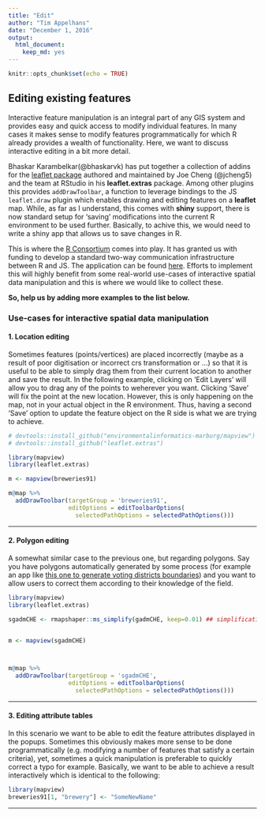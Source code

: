 ```yaml
---
title: "Edit"
author: "Tim Appelhans"
date: "December 1, 2016"
output: 
  html_document: 
    keep_md: yes
---
```


```r
knitr::opts_chunk$set(echo = TRUE)
```

## Editing existing features
Interactive feature manipulation is an integral part of any GIS system and provides easy and quick access to modify individual features. In many cases it makes sense to modify features programmatically for which R already provides a wealth of functionality. Here, we want to discuss interactive editing in a bit more detail. 

Bhaskar Karambelkar(@bhaskarvk) has put together a collection of addins for the [leaflet package](https://github.com/rstudio/leaflet) authored and maintained by Joe Cheng (@jcheng5) and the team at RStudio in his **leaflet.extras** package. Among other plugins this provides `addDrawToolbar`, a function to leverage bindings to the JS `leaflet.draw` plugin which enables drawing and editing features on a **leaflet** map. While, as far as I understand, this comes with **shiny** support, there is now standard setup for 'saving' modifications into the current R environment to be used further. Basically, to achive this, we would need to write a shiny app that allows us to save changes in R. 

This is where the [R Consortium](https://www.r-consortium.org/) comes into play. It has granted us with funding to develop a standard two-way communication infrastructure between R and JS. The application can be found [here](https://github.com/environmentalinformatics-marburg/mapview_toolchain/blob/master/mapview_interactive_data_manipulation.Rmd). Efforts to implement this will highly benefit from some real-world use-cases of interactive spatial data manipulation and this is where we would like to collect these. 

**So, help us by adding more examples to the list below.**

### Use-cases for interactive spatial data manipulation

#### 1. Location editing
Sometimes features (points/vertices) are placed incorrectly (maybe as a result of poor digitisation or incorrect crs transformation or ...) so that it is useful to be able to simply drag them from their current location to another and save the result. In the following example, clicking on 'Edit Layers' will allow you to drag any of the points to weherever you want. Clicking 'Save' will fix the point at the new location. However, this is only happening on the map, not in your actual object in the R environment. Thus, having a second 'Save' option to update the feature object on the R side is what we are trying to achieve.

```r
# devtools::install_github("environmentalinformatics-marburg/mapview")
# devtools::install_github("leaflet.extras")

library(mapview)
library(leaflet.extras)

m <- mapview(breweries91)

m@map %>% 
  addDrawToolbar(targetGroup = 'breweries91',
                 editOptions = editToolbarOptions(
                   selectedPathOptions = selectedPathOptions())) 
```

<hr>

#### 2. Polygon editing

A somewhat similar case to the previous one, but regarding polygons. Say you have polygons automatically generated by some process (for example an app like [this one to generate voting districts boundaries](https://github.com/datactivist/listes2BV)) and you want to allow users to correct them according to their knowledge of the field. 

```r
library(mapview)
library(leaflet.extras)

sgadmCHE <- rmapshaper::ms_simplify(gadmCHE, keep=0.01) ## simplification of the geometries, otherwise the browser hangs


m <- mapview(sgadmCHE)



m@map %>% 
  addDrawToolbar(targetGroup = 'sgadmCHE',
                 editOptions = editToolbarOptions(
                   selectedPathOptions = selectedPathOptions())) 

```

<hr>

#### 3. Editing attribute tables
In this scenario we want to be able to edit the feature attributes displayed in the popups. Sometimes this obviously makes more sense to be done programmatically (e.g. modifying a number of features that satisfy a certain criteria), yet, sometimes a quick manipulation is preferable to quickly correct a typo for example. Basically, we want to be able to achieve a result interactively which is identical to the following:

```r
library(mapview)
breweries91[1, "brewery"] <- "SomeNewName"
```

<hr>


